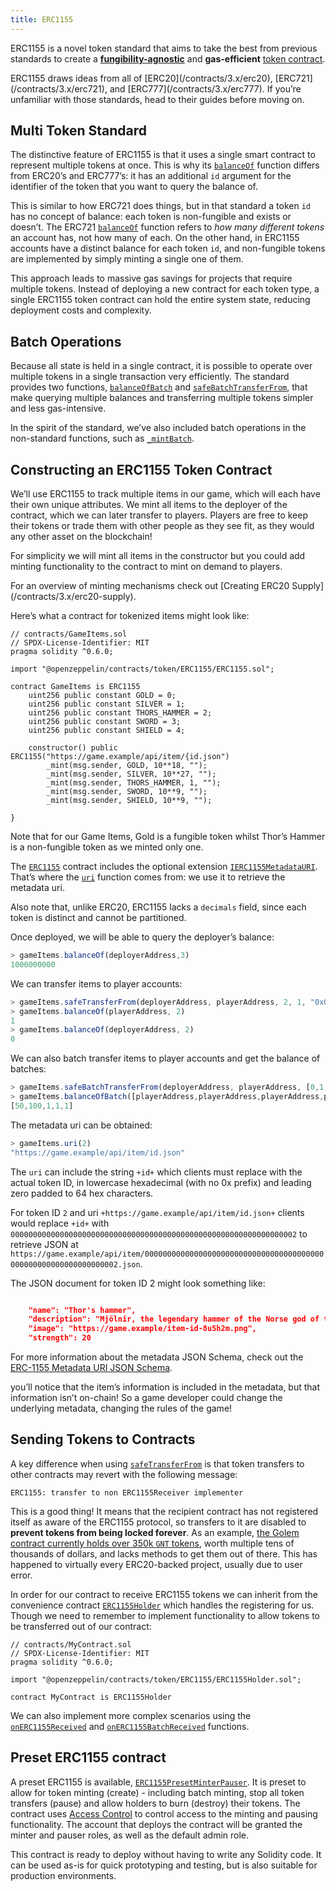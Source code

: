 ```yaml
---
title: ERC1155
---
```


ERC1155 is a novel token standard that aims to take the best from previous standards to create a [**fungibility-agnostic**](/contracts/3.x/tokens#different-kinds-of-tokens) and **gas-efficient** [token contract](/contracts/3.x/tokens#but-first-coffee-a-primer-on-token-contracts).

<Callout>
ERC1155 draws ideas from all of [ERC20](/contracts/3.x/erc20), [ERC721](/contracts/3.x/erc721), and [ERC777](/contracts/3.x/erc777). If you’re unfamiliar with those standards, head to their guides before moving on.
</Callout>

## Multi Token Standard

The distinctive feature of ERC1155 is that it uses a single smart contract to represent multiple tokens at once. This is why its [`balanceOf`](/contracts/3.x/api/token/ERC1155#IERC1155-balanceOf-address-uint256-) function differs from ERC20’s and ERC777’s: it has an additional `id` argument for the identifier of the token that you want to query the balance of.

This is similar to how ERC721 does things, but in that standard a token `id` has no concept of balance: each token is non-fungible and exists or doesn’t. The ERC721 [`balanceOf`](/contracts/3.x/api/token/ERC721#IERC721-balanceOf-address-) function refers to _how many different tokens_ an account has, not how many of each. On the other hand, in ERC1155 accounts have a distinct balance for each token `id`, and non-fungible tokens are implemented by simply minting a single one of them.

This approach leads to massive gas savings for projects that require multiple tokens. Instead of deploying a new contract for each token type, a single ERC1155 token contract can hold the entire system state, reducing deployment costs and complexity.

## Batch Operations

Because all state is held in a single contract, it is possible to operate over multiple tokens in a single transaction very efficiently. The standard provides two functions, [`balanceOfBatch`](/contracts/3.x/api/token/ERC1155#IERC1155-balanceOfBatch-address---uint256---) and [`safeBatchTransferFrom`](/contracts/3.x/api/token/ERC1155#IERC1155-safeBatchTransferFrom-address-address-uint256---uint256---bytes-), that make querying multiple balances and transferring multiple tokens simpler and less gas-intensive.

In the spirit of the standard, we’ve also included batch operations in the non-standard functions, such as [`_mintBatch`](/contracts/3.x/api/token/ERC1155#ERC1155-_mintBatch-address-uint256---uint256---bytes-).

## Constructing an ERC1155 Token Contract

We’ll use ERC1155 to track multiple items in our game, which will each have their own unique attributes. We mint all items to the deployer of the contract, which we can later transfer to players. Players are free to keep their tokens or trade them with other people as they see fit, as they would any other asset on the blockchain!

For simplicity we will mint all items in the constructor but you could add minting functionality to the contract to mint on demand to players.

<Callout>
For an overview of minting mechanisms check out [Creating ERC20 Supply](/contracts/3.x/erc20-supply).
</Callout>

Here’s what a contract for tokenized items might look like:

```solidity
// contracts/GameItems.sol
// SPDX-License-Identifier: MIT
pragma solidity ^0.6.0;

import "@openzeppelin/contracts/token/ERC1155/ERC1155.sol";

contract GameItems is ERC1155
    uint256 public constant GOLD = 0;
    uint256 public constant SILVER = 1;
    uint256 public constant THORS_HAMMER = 2;
    uint256 public constant SWORD = 3;
    uint256 public constant SHIELD = 4;

    constructor() public ERC1155("https://game.example/api/item/{id.json")
        _mint(msg.sender, GOLD, 10**18, "");
        _mint(msg.sender, SILVER, 10**27, "");
        _mint(msg.sender, THORS_HAMMER, 1, "");
        _mint(msg.sender, SWORD, 10**9, "");
        _mint(msg.sender, SHIELD, 10**9, "");

}
```

Note that for our Game Items, Gold is a fungible token whilst Thor’s Hammer is a non-fungible token as we minted only one.

The [`ERC1155`](/contracts/3.x/api/token/ERC1155#ERC1155) contract includes the optional extension [`IERC1155MetadataURI`](/contracts/3.x/api/token/ERC1155#IERC1155MetadataURI). That’s where the [`uri`](/contracts/3.x/api/token/ERC1155#IERC1155MetadataURI-uri-uint256-) function comes from: we use it to retrieve the metadata uri.

Also note that, unlike ERC20, ERC1155 lacks a `decimals` field, since each token is distinct and cannot be partitioned.

Once deployed, we will be able to query the deployer’s balance:
```javascript
> gameItems.balanceOf(deployerAddress,3)
1000000000
```

We can transfer items to player accounts:
```javascript
> gameItems.safeTransferFrom(deployerAddress, playerAddress, 2, 1, "0x0")
> gameItems.balanceOf(playerAddress, 2)
1
> gameItems.balanceOf(deployerAddress, 2)
0
```

We can also batch transfer items to player accounts and get the balance of batches:
```javascript
> gameItems.safeBatchTransferFrom(deployerAddress, playerAddress, [0,1,3,4], [50,100,1,1], "0x0")
> gameItems.balanceOfBatch([playerAddress,playerAddress,playerAddress,playerAddress,playerAddress], [0,1,2,3,4])
[50,100,1,1,1]
```

The metadata uri can be obtained:

```javascript
> gameItems.uri(2)
"https://game.example/api/item/id.json"
```

The `uri` can include the string `+id+` which clients must replace with the actual token ID, in lowercase hexadecimal (with no 0x prefix) and leading zero padded to 64 hex characters.

For token ID `2` and uri `+https://game.example/api/item/id.json+` clients would replace `+id+` with `0000000000000000000000000000000000000000000000000000000000000002` to retrieve JSON at `https://game.example/api/item/0000000000000000000000000000000000000000000000000000000000000002.json`.

The JSON document for token ID 2 might look something like:

```json

    "name": "Thor's hammer",
    "description": "Mjölnir, the legendary hammer of the Norse god of thunder.",
    "image": "https://game.example/item-id-8u5h2m.png",
    "strength": 20

```

For more information about the metadata JSON Schema, check out the [ERC-1155 Metadata URI JSON Schema](https://github.com/ethereum/EIPs/blob/master/EIPS/eip-1155.md#erc-1155-metadata-uri-json-schema).

<Callout>
you’ll notice that the item’s information is included in the metadata, but that information isn’t on-chain! So a game developer could change the underlying metadata, changing the rules of the game!
</Callout>

## Sending Tokens to Contracts

A key difference when using [`safeTransferFrom`](/contracts/3.x/api/token/ERC1155#IERC1155-safeTransferFrom-address-address-uint256-uint256-bytes-) is that token transfers to other contracts may revert with the following message:

```text
ERC1155: transfer to non ERC1155Receiver implementer
```

This is a good thing! It means that the recipient contract has not registered itself as aware of the ERC1155 protocol, so transfers to it are disabled to **prevent tokens from being locked forever**. As an example, [the Golem contract currently holds over 350k `GNT` tokens](https://etherscan.io/token/0xa74476443119A942dE498590Fe1f2454d7D4aC0d?a=0xa74476443119A942dE498590Fe1f2454d7D4aC0d), worth multiple tens of thousands of dollars, and lacks methods to get them out of there. This has happened to virtually every ERC20-backed project, usually due to user error.

In order for our contract to receive ERC1155 tokens we can inherit from the convenience contract [`ERC1155Holder`](/contracts/3.x/api/token/ERC1155#ERC1155Holder) which handles the registering for us.  Though we need to remember to implement functionality to allow tokens to be transferred out of our contract:

```solidity
// contracts/MyContract.sol
// SPDX-License-Identifier: MIT
pragma solidity ^0.6.0;

import "@openzeppelin/contracts/token/ERC1155/ERC1155Holder.sol";

contract MyContract is ERC1155Holder

```

We can also implement more complex scenarios using the [`onERC1155Received`](/contracts/3.x/api/token/ERC1155#IERC1155Receiver-onERC1155Received-address-address-uint256-uint256-bytes-) and [`onERC1155BatchReceived`](/contracts/3.x/api/token/ERC1155#IERC1155Receiver-onERC1155BatchReceived-address-address-uint256---uint256---bytes-) functions.

## Preset ERC1155 contract
A preset ERC1155 is available, [`ERC1155PresetMinterPauser`](/contracts/3.x/api/presets#ERC1155PresetMinterPauser). It is preset to allow for token minting (create) - including batch minting, stop all token transfers (pause) and allow holders to burn (destroy) their tokens. The contract uses [Access Control](/contracts/3.x/access-control) to control access to the minting and pausing functionality.  The account that deploys the contract will be granted the minter and pauser roles, as well as the default admin role.

This contract is ready to deploy without having to write any Solidity code.  It can be used as-is for quick prototyping and testing, but is also suitable for production environments.

